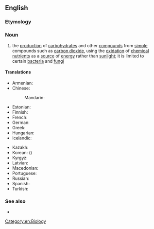 ==English==
{{wikipedia}}

===Etymology===
{{prefix|en|chemo|synthesis}}

===Noun===
{{en-noun|-|chemosyntheses}}

# the [[production]] of [[carbohydrate]]s and other [[compound]]s from [[simple]] compounds such as [[carbon dioxide]], using the [[oxidation]] of [[chemical]] [[nutrient]]s as a [[source]] of [[energy]] rather than [[sunlight]]; it is limited to certain [[bacteria]] and [[fungi]]

====Translations====
{{trans-top|production of carbohydrates and other compounds from simple compounds}}
* Armenian: {{t+|hy|քեմոսինթեզ}}
* Chinese:
*: Mandarin: {{t|cmn|化能合成|tr=huànénghéchéng}}
* Estonian: {{t|et|kemosüntees}}
* Finnish: {{t|fi|kemosynteesi}}
* French: {{t+|fr|chimiosynthèse|f}}
* German: {{t|de|Chemosynthese|f}}
* Greek: {{t+|el|χημειοσύνθεση}}
* Hungarian: {{t|hu|kemoszintézis}}
* Icelandic: {{t|is|efnatillífun|f}}
{{trans-mid}}
* Kazakh: {{t|kk|хемосинтез}}
* Korean: {{t|ko|화학합성|sc=Kore}} ({{t|ko|化能合成}})
* Kyrgyz: {{t|ky|хемосинтез}}
* Latvian: {{t|lv|hemosintēze}}
* Macedonian: {{t|mk|хемосинтеза|f|sc=Cyrl}}
* Portuguese: {{t|pt|quimiossíntese}}
* Russian: {{t+|ru|хемосинтез|m|sc=Cyrl}}
* Spanish: {{t|es|quimiosíntesis|f}}
* Turkish: {{t+|tr|kemosentez}}
{{trans-bottom}}

===See also===
* {{l|en|photosynthesis}}

[[Category:en:Biology]]